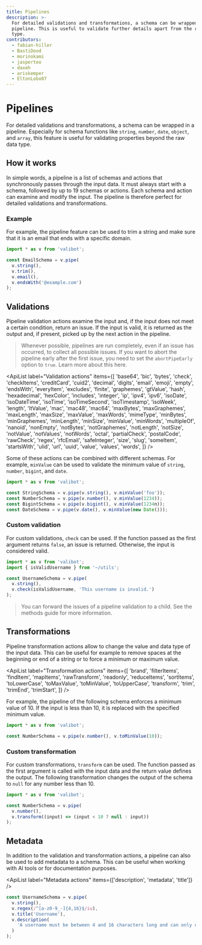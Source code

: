 ```yaml
---
title: Pipelines
description: >-
  For detailed validations and transformations, a schema can be wrapped in a
  pipeline. This is useful to validate further details apart from the raw data
  type.
contributors:
  - fabian-hiller
  - BastiDood
  - morinokami
  - jasperteo
  - daxeh
  - ariskemper
  - EltonLobo07
---
```



# Pipelines

For detailed validations and transformations, a schema can be wrapped in a pipeline. Especially for schema functions like <Link href="/api/string/">`string`</Link>, <Link href="/api/number/">`number`</Link>, <Link href="/api/date/">`date`</Link>, <Link href="/api/object/">`object`</Link>, and <Link href="/api/array/">`array`</Link>, this feature is useful for validating properties beyond the raw data type.

## How it works

In simple words, a pipeline is a list of schemas and actions that synchronously passes through the input data. It must always start with a schema, followed by up to 19 schemas or actions. Each schema and action can examine and modify the input. The pipeline is therefore perfect for detailed validations and transformations.

### Example

For example, the pipeline feature can be used to trim a string and make sure that it is an email that ends with a specific domain.

```ts
import * as v from 'valibot';

const EmailSchema = v.pipe(
  v.string(),
  v.trim(),
  v.email(),
  v.endsWith('@example.com')
);
```

## Validations

Pipeline validation actions examine the input and, if the input does not meet a certain condition, return an issue. If the input is valid, it is returned as the output and, if present, picked up by the next action in the pipeline.

> Whenever possible, pipelines are run completely, even if an issue has occurred, to collect all possible issues. If you want to abort the pipeline early after the first issue, you need to set the `abortPipeEarly` option to `true`. Learn more about this <Link href="/guides/parse-data/#configuration">here</Link>.

<ApiList
  label="Validation actions"
  items={[
    'base64',
    'bic',
    'bytes',
    'check',
    'checkItems',
    'creditCard',
    'cuid2',
    'decimal',
    'digits',
    'email',
    'emoji',
    'empty',
    'endsWith',
    'everyItem',
    'excludes',
    'finite',
    'graphemes',
    'gtValue',
    'hash',
    'hexadecimal',
    'hexColor',
    'includes',
    'integer',
    'ip',
    'ipv4',
    'ipv6',
    'isoDate',
    'isoDateTime',
    'isoTime',
    'isoTimeSecond',
    'isoTimestamp',
    'isoWeek',
    'length',
    'ltValue',
    'mac',
    'mac48',
    'mac64',
    'maxBytes',
    'maxGraphemes',
    'maxLength',
    'maxSize',
    'maxValue',
    'maxWords',
    'mimeType',
    'minBytes',
    'minGraphemes',
    'minLength',
    'minSize',
    'minValue',
    'minWords',
    'multipleOf',
    'nanoid',
    'nonEmpty',
    'notBytes',
    'notGraphemes',
    'notLength',
    'notSize',
    'notValue',
    'notValues',
    'notWords',
    'octal',
    'partialCheck',
    'postalCode',
    'rawCheck',
    'regex',
    'rfcEmail',
    'safeInteger',
    'size',
    'slug',
    'someItem',
    'startsWith',
    'ulid',
    'url',
    'uuid',
    'value',
    'values',
    'words',
  ]}
/>

Some of these actions can be combined with different schemas. For example, <Link href="/api/minValue/">`minValue`</Link> can be used to validate the minimum value of <Link href="/api/string/">`string`</Link>, <Link href="/api/number/">`number`</Link>, <Link href="/api/bigint/">`bigint`</Link>, and <Link href="/api/date/">`date`</Link>.

```ts
import * as v from 'valibot';

const StringSchema = v.pipe(v.string(), v.minValue('foo'));
const NumberSchema = v.pipe(v.number(), v.minValue(1234));
const BigintSchema = v.pipe(v.bigint(), v.minValue(1234n));
const DateSchema = v.pipe(v.date(), v.minValue(new Date()));
```

### Custom validation

For custom validations, <Link href="/api/check/">`check`</Link> can be used. If the function passed as the first argument returns `false`, an issue is returned. Otherwise, the input is considered valid.

```ts
import * as v from 'valibot';
import { isValidUsername } from '~/utils';

const UsernameSchema = v.pipe(
  v.string(),
  v.check(isValidUsername, 'This username is invalid.')
);
```

> You can forward the issues of a pipeline validation to a child. See the <Link href="/guides/methods/#forward">methods</Link> guide for more information.

## Transformations

Pipeline transformation actions allow to change the value and data type of the input data. This can be useful for example to remove spaces at the beginning or end of a string or to force a minimum or maximum value.

<ApiList
  label="Transformation actions"
  items={[
    'brand',
    'filterItems',
    'findItem',
    'mapItems',
    'rawTransform',
    'readonly',
    'reduceItems',
    'sortItems',
    'toLowerCase',
    'toMaxValue',
    'toMinValue',
    'toUpperCase',
    'transform',
    'trim',
    'trimEnd',
    'trimStart',
  ]}
/>

For example, the pipeline of the following schema enforces a minimum value of 10. If the input is less than 10, it is replaced with the specified minimum value.

```ts
import * as v from 'valibot';

const NumberSchema = v.pipe(v.number(), v.toMinValue(10));
```

### Custom transformation

For custom transformations, <Link href="/api/transform/">`transform`</Link> can be used. The function passed as the first argument is called with the input data and the return value defines the output. The following transformation changes the output of the schema to `null` for any number less than 10.

```ts
import * as v from 'valibot';

const NumberSchema = v.pipe(
  v.number(),
  v.transform((input) => (input < 10 ? null : input))
);
```

## Metadata

In addition to the validation and transformation actions, a pipeline can also be used to add metadata to a schema. This can be useful when working with AI tools or for documentation purposes.

<ApiList
  label="Metadata actions"
  items={['description', 'metadata', 'title']}
/>

```ts
const UsernameSchema = v.pipe(
  v.string(),
  v.regex(/^[a-z0-9_-]{4,16}$/iu),
  v.title('Username'),
  v.description(
    'A username must be between 4 and 16 characters long and can only contain letters, numbers, underscores and hyphens.'
  )
);
```
